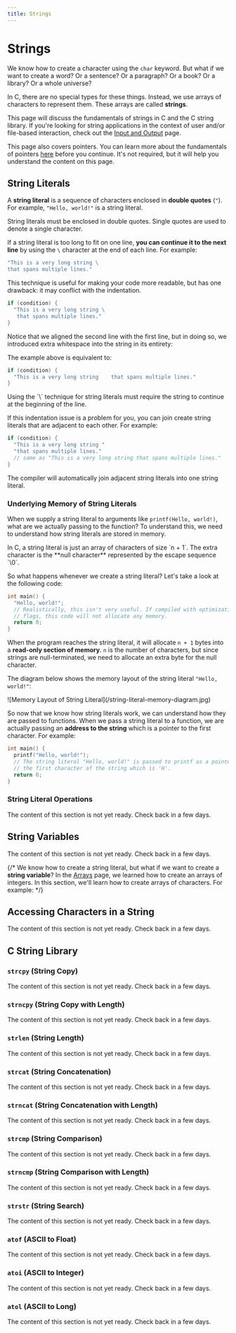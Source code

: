 ```yaml
---
title: Strings
---
```



# Strings

We know how to create a character using the `char` keyword. But what if we want to create a word? Or a sentence? Or a paragraph? Or a book? Or a library? Or a whole universe?

In C, there are no special types for these things. Instead, we use arrays of characters to represent them. These arrays are called **strings**.

This page will discuss the fundamentals of strings in C and the C string library. If you're looking for string applications in the context of user and/or file-based interaction, check out the [Input and Output](/docs/input-and-output) page.

This page also covers pointers. You can learn more about the fundamentals of pointers [here](/docs/pointers/pointer-fundamentals) before you continue. It's not required, but it will help you understand the content on this page.

## String Literals

A **string literal** is a sequence of characters enclosed in **double quotes** (`"`). For example, `"Hello, world!"` is a string literal.

<Callout type="warning">
  String literals must be enclosed in double quotes. Single quotes are used to
  denote a single character.
</Callout>

If a string literal is too long to fit on one line, **you can continue it to the next line** by using the `\` character at the end of each line. For example:

```c
"This is a very long string \
that spans multiple lines."
```

This technique is useful for making your code more readable, but has one drawback: it may conflict with the indentation.

```c
if (condition) {
  "This is a very long string \
   that spans multiple lines."
}
```

Notice that we aligned the second line with the first line, but in doing so, we introduced extra whitespace into the string in its entirety:

The example above is equivalent to:

```c
if (condition) {
  "This is a very long string    that spans multiple lines."
}
```

<Callout type="warning">
  Using the `\` technique for string literals must require the string to
  continue at the beginning of the line.
</Callout>

If this indentation issue is a problem for you, you can join create string literals that are adjacent to each other. For example:

```c
if (condition) {
  "This is a very long string "
  "that spans multiple lines."
  // same as "This is a very long string that spans multiple lines."
}
```

The compiler will automatically join adjacent string literals into one string literal.

### Underlying Memory of String Literals

When we supply a string literal to arguments like `printf(Hello, world!)`, what are we actually passing to the function? To understand this, we need to understand how string literals are stored in memory.

<Callout>
  In C, a string literal is just an array of characters of size `n + 1`. The
  extra character is the **null character** represented by the escape sequence
  `\0`.
</Callout>

So what happens whenever we create a string literal? Let's take a look at the following code:

```c
int main() {
  "Hello, world!";
  // Realistically, this isn't very useful. If compiled with optimization
  // flags, this code will not allocate any memory.
  return 0;
}
```

When the program reaches the string literal, it will allocate `n + 1` bytes into a **read-only section of memory**. `n` is the number of characters, but since strings are null-terminated, we need to allocate an extra byte for the null character.

The diagram below shows the memory layout of the string literal `"Hello, world!"`:

<Bleed>
  ![Memory Layout of String Literal](/string-literal-memory-diagram.jpg)
</Bleed>

So now that we know how string literals work, we can understand how they are passed to functions. When we pass a string literal to a function, we are actually passing an **address to the string** which is a pointer to the first character. For example:

```c
int main() {
  printf("Hello, world!");
  // The string literal "Hello, world!" is passed to printf as a pointer to
  // the first character of the string which is 'H'.
  return 0;
}
```

### String Literal Operations

<Callout type="warning">
  The content of this section is not yet ready. Check back in a few days.
</Callout>

## String Variables

<Callout type="warning">
  The content of this section is not yet ready. Check back in a few days.
</Callout>

{/* We know how to create a string literal, but what if we want to create a **string variable**? In the [Arrays](/docs/c-mechanics/arrays) page, we learned how to create an arrays of integers. In this section, we'll learn how to create arrays of characters. For example: */}

## Accessing Characters in a String

<Callout type="warning">
  The content of this section is not yet ready. Check back in a few days.
</Callout>

## C String Library

### `strcpy` (String Copy)

<Callout type="warning">
  The content of this section is not yet ready. Check back in a few days.
</Callout>

### `strncpy` (String Copy with Length)

<Callout type="warning">
  The content of this section is not yet ready. Check back in a few days.
</Callout>

### `strlen` (String Length)

<Callout type="warning">
  The content of this section is not yet ready. Check back in a few days.
</Callout>

### `strcat` (String Concatenation)

<Callout type="warning">
  The content of this section is not yet ready. Check back in a few days.
</Callout>

### `strncat` (String Concatenation with Length)

<Callout type="warning">
  The content of this section is not yet ready. Check back in a few days.
</Callout>

### `strcmp` (String Comparison)

<Callout type="warning">
  The content of this section is not yet ready. Check back in a few days.
</Callout>

### `strncmp` (String Comparison with Length)

<Callout type="warning">
  The content of this section is not yet ready. Check back in a few days.
</Callout>

### `strstr` (String Search)

<Callout type="warning">
  The content of this section is not yet ready. Check back in a few days.
</Callout>

### `atof` (ASCII to Float)

<Callout type="warning">
  The content of this section is not yet ready. Check back in a few days.
</Callout>

### `atoi` (ASCII to Integer)

<Callout type="warning">
  The content of this section is not yet ready. Check back in a few days.
</Callout>

### `atol` (ASCII to Long)

<Callout type="warning">
  The content of this section is not yet ready. Check back in a few days.
</Callout>
